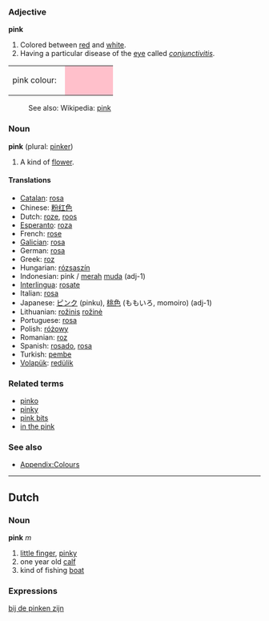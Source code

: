 === Adjective ===
'''pink'''

#Colored between [[red]] and [[white]].
#Having a particular disease of the [[eye]] called ''[[conjunctivitis]]''.

<table><tr><td>pink colour: &nbsp;</td>
<td bgcolor="pink" width="80">&nbsp; </td></tr></table>
:See also: Wikipedia: [[w:pink|pink]]

=== Noun ===
'''pink''' (plural: [[pinker]])

# A kind of [[flower]].

====Translations====
*[[Catalan]]: [[rosa]]
*Chinese: [[粉红色]]
*Dutch: [[roze]], [[roos]]
*[[Esperanto]]: [[roza]]
*French: [[rose]]
*[[Galician]]: [[rosa]]
*German: [[rosa]]
*Greek: [[roz]]
*Hungarian: [[rózsaszín]]
*Indonesian: pink / [[merah]] [[muda]] (adj-1)
*[[Interlingua]]: [[rosate]]
*Italian: [[rosa]]
*Japanese: [[ピンク]] (pinku), [[桃色]] (ももいろ, momoiro) (adj-1)
*Lithuanian: [[rožinis]] [[rožinė]]
*Portuguese: [[rosa]]
*Polish: [[różowy]]
*Romanian: [[roz]]
*Spanish: [[rosado]], [[rosa]]
*Turkish: [[pembe]]
*[[Volapük]]: [[redülik]]

===Related terms===
*[[pinko]]
*[[pinky]]
*[[pink bits]]
*[[in the pink]]

===See also===
*[[Wiktionary_Appendix:Colours|Appendix:Colours]]

----
== Dutch ==

=== Noun ===
'''pink''' ''m''

#[[little finger]], [[pinky]]
#one year old [[calf]]
#kind of fishing [[boat]]

===Expressions===
[[bij de pinken zijn]]
